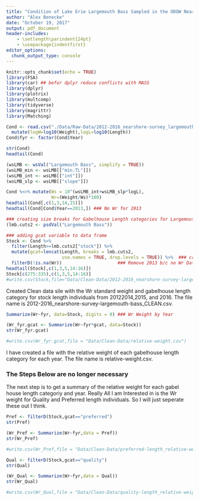 ```yaml
---
title: "Condition of Lake Erie Largemouth Bass Sampled in the ODOW Nearshore Community Survey 2012-2016"
author: "Alex Benecke"
date: "October 19, 2017"
output: pdf_document
header-includes:
    - \setlength\parindent{24pt}
    - \usepackage{indentfirst}
editor_options: 
  chunk_output_type: console
---
```


```r
knitr::opts_chunk$set(echo = TRUE)
library(FSA)
library(car) ## befor dplyr reduce conflicts with MASS
library(dplyr)
library(plotrix)
library(multcomp)
library(tidyverse)
library(magrittr)
library(Matching)
```


```r
Cond <- read.csv("./Data/Raw-Data/2012-2016_nearshore-survey_largemouth-bass.csv") %>%
  mutate(logW=log10(Weight),logL=log10(Length))
Cond$fyr <- factor(Cond$Year)

str(Cond)
headtail(Cond)
```
```r
(wsLMB <- wsVal("Largemouth Bass", simplify = TRUE))
(wsLMB_min <- wsLMB[["min.TL"]])
(wsLMB_int <- wsLMB[["int"]])
(wsLMB_slp <- wsLMB[["slope"]])
```

```r
Cond %<>% mutate(Ws = 10^(wsLMB_int+wsLMB_slp*logL),
                 Wr=(Weight/Ws)*100)
headtail(Cond[,c(1,3,14,15)])
headtail(Cond[Cond$Year==2013,]) ### No Wr for 2013
```
```r
### creating size breaks for Gabelhouse Length categories for Largemouth Bass
(lmb.cuts2 <- psdVal("Largemouth Bass"))

### adding gcat variable to data frame
Stock <- Cond %>%
  filter(Length>=lmb.cuts2["stock"]) %>%
  mutate(gcat=lencat(Length, breaks = lmb.cuts2,
                     use.names = TRUE, drop.levels = TRUE)) %>%  ### create Gabelhouse Length Categories
  filterD(!is.na(Wr))                     ### Remove 2013 b/c no Wr Data
headtail(Stock[,c(1,3,5,14:16)])
Stock[c(275:335),c(1,3,5,14:16)]
#write.csv(Stock,file="Data/Clean-Data/2012-2016_nearshore-survey-largemouth-bass_CLEAN.csv")
```

  Created Clean data sile with the Wr standard weight and gabelhouse length category for stock length individuals from 20122014,2015, and 2016. The file name is 2012-2016_nearshore-survey-largemouth-bass_CLEAN.csv.

```r
Summarize(Wr~fyr, data=Stock, digits = 0) ### Wr Weight by Year

(Wr_fyr.gcat <- Summarize(Wr~fyr*gcat, data=Stock))
str(Wr_fyr.gcat)

#write.csv(Wr_fyr.gcat,file = "Data/Clean-Data/relative-weight.csv")
```

  I have created a file with the relative weight of each gabelhouse length category for each year. The file name is relative-weight.csv.


#############################################################################
### The Steps Below are no longer necessary

  The next step is to get a summary of the relative weight for each gabel house length categoriy and year. Really All I am Interested in is the Wr weight for Quality and Preferred length individuals. So I will just seperate these out I think.


```r
Pref <- filterD(Stock,gcat=="preferred")
str(Pref)

(Wr_Pref <- Summarize(Wr~fyr,data = Pref))
str(Wr_Pref)

#write.csv(Wr_Pref,file = "Data/Clean-Data/preferred-length_relative-weight.csv")
```

```r
Qual <- filterD(Stock,gcat=="quality")
str(Qual)

(Wr_Qual <- Summarize(Wr~fyr,data = Qual))
str(Wr_Qual)

#write.csv(Wr_Qual,file = "Data/Clean-Data/quality-length_relative-weight.csv")
```


















